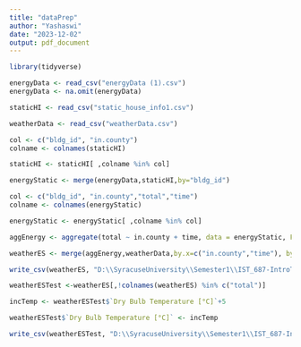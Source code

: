 ```yaml
---
title: "dataPrep"
author: "Yashaswi"
date: "2023-12-02"
output: pdf_document
---
```


```r
library(tidyverse)
```


```r
energyData <- read_csv("energyData (1).csv")
energyData <- na.omit(energyData)
```

```r
staticHI <- read_csv("static_house_info1.csv")
```

```r
weatherData <- read_csv("weatherData.csv")
```
```r
col <- c("bldg_id", "in.county")
colname <- colnames(staticHI)
```


```r
staticHI <- staticHI[ ,colname %in% col]
```

```r
energyStatic <- merge(energyData,staticHI,by="bldg_id")
```

```r
col <- c("bldg_id", "in.county","total","time")
colname <- colnames(energyStatic)
```


```r
energyStatic <- energyStatic[ ,colname %in% col]
```


```r
aggEnergy <- aggregate(total ~ in.county + time, data = energyStatic, FUN = sum, na.rm = TRUE)
```


```r
weatherES <- merge(aggEnergy,weatherData,by.x=c("in.county","time"), by.y = c("county_id","date_time"), all.x = TRUE)
```

```r
write_csv(weatherES, "D:\\SyracuseUniversity\\Semester1\\IST_687-IntroToDataScience\\IST687-FinalProject\\weatherES.csv")
```

```r
weatherESTest <-weatherES[,!colnames(weatherES) %in% c("total")]
```

```r
incTemp <- weatherESTest$`Dry Bulb Temperature [°C]`+5
```

```r
weatherESTest$`Dry Bulb Temperature [°C]` <- incTemp
```

```r
write_csv(weatherESTest, "D:\\SyracuseUniversity\\Semester1\\IST_687-IntroToDataScience\\IST687-FinalProject\\weatherESTest.csv")
```


